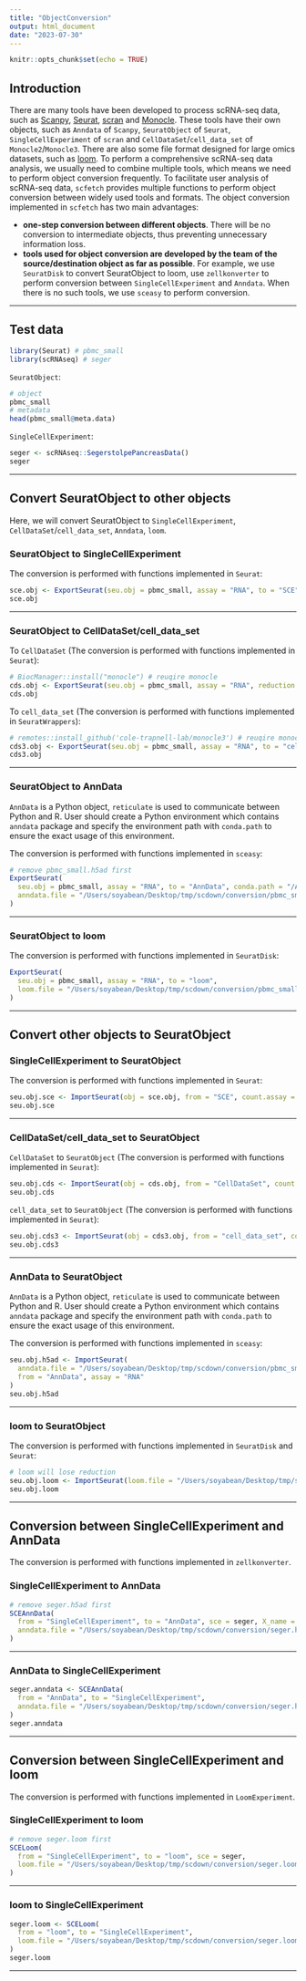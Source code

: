 ```yaml
---
title: "ObjectConversion"
output: html_document
date: "2023-07-30"
---
```


```r
knitr::opts_chunk$set(echo = TRUE)
```

## Introduction

There are many tools have been developed to process scRNA-seq data, such as [Scanpy](https://scanpy.readthedocs.io/en/stable/), [Seurat](https://satijalab.org/seurat/), [scran](https://bioconductor.org/packages/release/bioc/html/scran.html) and [Monocle](http://cole-trapnell-lab.github.io/monocle-release/). These tools have their own objects, such as `Anndata` of `Scanpy`, `SeuratObject` of `Seurat`, `SingleCellExperiment` of `scran` and `CellDataSet`/`cell_data_set` of `Monocle2`/`Monocle3`. There are also some file format designed for large omics datasets, such as [loom](http://loompy.org/). To perform a comprehensive scRNA-seq data analysis, we usually need to combine multiple tools, which means we need to perform object conversion frequently. To facilitate user analysis of scRNA-seq data, `scfetch` provides multiple functions to perform object conversion between widely used tools and formats. The object conversion implemented in `scfetch` has two main advantages: 

* **one-step conversion between different objects**. There will be no conversion to intermediate objects, thus preventing unnecessary information loss.
* **tools used for object conversion are developed by the team of the source/destination object as far as possible**. For example, we use `SeuratDisk` to convert SeuratObject to loom, use `zellkonverter` to perform conversion between `SingleCellExperiment` and `Anndata`. When there is no such tools, we use `sceasy` to perform conversion.

<hr />

## Test data

```r
library(Seurat) # pbmc_small
library(scRNAseq) # seger
```

`SeuratObject`:

```r
# object
pbmc_small
# metadata
head(pbmc_small@meta.data)
```

`SingleCellExperiment`:
```r
seger <- scRNAseq::SegerstolpePancreasData()
seger
```

<hr />

## Convert SeuratObject to other objects

Here, we will convert SeuratObject to `SingleCellExperiment`, `CellDataSet`/`cell_data_set`, `Anndata`, `loom`.

### SeuratObject to SingleCellExperiment

The conversion is performed with functions implemented in `Seurat`:
```r
sce.obj <- ExportSeurat(seu.obj = pbmc_small, assay = "RNA", to = "SCE")
sce.obj
```

<hr />

### SeuratObject to CellDataSet/cell_data_set

To `CellDataSet` (The conversion is performed with functions implemented in `Seurat`):

```r
# BiocManager::install("monocle") # reuqire monocle
cds.obj <- ExportSeurat(seu.obj = pbmc_small, assay = "RNA", reduction = "tsne", to = "CellDataSet")
cds.obj
```

To `cell_data_set` (The conversion is performed with functions implemented in `SeuratWrappers`):

```r
# remotes::install_github('cole-trapnell-lab/monocle3') # reuqire monocle3
cds3.obj <- ExportSeurat(seu.obj = pbmc_small, assay = "RNA", to = "cell_data_set")
cds3.obj
```

<hr />

### SeuratObject to AnnData

`AnnData` is a Python object, `reticulate` is used to communicate between Python and R. User should create a Python environment which contains `anndata` package and specify the environment path with `conda.path` to ensure the exact usage of this environment.

The conversion is performed with functions implemented in `sceasy`:
```r
# remove pbmc_small.h5ad first
ExportSeurat(
  seu.obj = pbmc_small, assay = "RNA", to = "AnnData", conda.path = "/Applications/anaconda3",
  anndata.file = "/Users/soyabean/Desktop/tmp/scdown/conversion/pbmc_small.h5ad"
)
```

<hr />

### SeuratObject to loom

The conversion is performed with functions implemented in `SeuratDisk`:
```r
ExportSeurat(
  seu.obj = pbmc_small, assay = "RNA", to = "loom",
  loom.file = "/Users/soyabean/Desktop/tmp/scdown/conversion/pbmc_small.loom"
)
```

<hr />

## Convert other objects to SeuratObject

### SingleCellExperiment to SeuratObject

The conversion is performed with functions implemented in `Seurat`:
```r
seu.obj.sce <- ImportSeurat(obj = sce.obj, from = "SCE", count.assay = "counts", data.assay = "logcounts", assay = "RNA")
seu.obj.sce
```

<hr />

### CellDataSet/cell_data_set to SeuratObject

`CellDataSet` to `SeuratObject` (The conversion is performed with functions implemented in `Seurat`):
```r
seu.obj.cds <- ImportSeurat(obj = cds.obj, from = "CellDataSet", count.assay = "counts", assay = "RNA")
seu.obj.cds
```

`cell_data_set` to `SeuratObject` (The conversion is performed with functions implemented in `Seurat`):
```r
seu.obj.cds3 <- ImportSeurat(obj = cds3.obj, from = "cell_data_set", count.assay = "counts", data.assay = "logcounts", assay = "RNA")
seu.obj.cds3
```

<hr />

### AnnData to SeuratObject

`AnnData` is a Python object, `reticulate` is used to communicate between Python and R. User should create a Python environment which contains `anndata` package and specify the environment path with `conda.path` to ensure the exact usage of this environment.

The conversion is performed with functions implemented in `sceasy`:
```r
seu.obj.h5ad <- ImportSeurat(
  anndata.file = "/Users/soyabean/Desktop/tmp/scdown/conversion/pbmc_small.h5ad",
  from = "AnnData", assay = "RNA"
)
seu.obj.h5ad
```

<hr />

### loom to SeuratObject

The conversion is performed with functions implemented in `SeuratDisk` and `Seurat`:

```r
# loom will lose reduction
seu.obj.loom <- ImportSeurat(loom.file = "/Users/soyabean/Desktop/tmp/scdown/conversion/pbmc_small.loom", from = "loom")
seu.obj.loom
```

<hr />

## Conversion between SingleCellExperiment and AnnData

The conversion is performed with functions implemented in `zellkonverter`.

### SingleCellExperiment to AnnData

```r
# remove seger.h5ad first
SCEAnnData(
  from = "SingleCellExperiment", to = "AnnData", sce = seger, X_name = "counts",
  anndata.file = "/Users/soyabean/Desktop/tmp/scdown/conversion/seger.h5ad"
)
```

<hr />

### AnnData to SingleCellExperiment

```r
seger.anndata <- SCEAnnData(
  from = "AnnData", to = "SingleCellExperiment",
  anndata.file = "/Users/soyabean/Desktop/tmp/scdown/conversion/seger.h5ad"
)
seger.anndata
```

<hr />

## Conversion between SingleCellExperiment and loom

The conversion is performed with functions implemented in `LoomExperiment`.

### SingleCellExperiment to loom

```r
# remove seger.loom first
SCELoom(
  from = "SingleCellExperiment", to = "loom", sce = seger,
  loom.file = "/Users/soyabean/Desktop/tmp/scdown/conversion/seger.loom"
)
```

<hr />

### loom to SingleCellExperiment

```r
seger.loom <- SCELoom(
  from = "loom", to = "SingleCellExperiment",
  loom.file = "/Users/soyabean/Desktop/tmp/scdown/conversion/seger.loom"
)
seger.loom
```

<hr />













